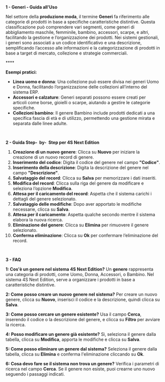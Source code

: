 **1 - Generi - Guida all'Uso**

Nel settore della **produzione moda**, il termine **Generi** fa riferimento alle categorie di prodotti in base a specifiche caratteristiche distintive. Questa classificazione può comprendere vari segmenti, come generi di abbigliamento maschile, femminile, bambino, accessori, scarpe, e altri, facilitando la gestione e l’organizzazione dei prodotti. Nei sistemi gestionali, i generi sono associati a un codice identificativo e una descrizione, semplificando l’accesso alle informazioni e la categorizzazione di prodotti in base a target di mercato, collezione e strategie commerciali.

**** 

**Esempi pratici:**

* **Linea uomo e donna**: Una collezione può essere divisa nei generi Uomo e Donna, facilitando l’organizzazione delle collezioni all’interno del sistema ERP.
* **Accessori e calzature**: Generi separati possono essere creati per articoli come borse, gioielli o scarpe, aiutando a gestire le categorie specifiche.
* **Collezioni bambino**: Il genere Bambino include prodotti dedicati a una specifica fascia di età e di utilizzo, permettendo una gestione mirata e separata dalle linee adulte.

 

**2 - Guida Step-  by-  Step per 4S Next Edition**

1. **Creazione di un nuovo genere**: Clicca su **Nuovo** per iniziare la creazione di un nuovo record di genere.
2. **Inserimento del codice**: Digita il codice del genere nel campo **"Codice"**.
3. **Inserimento della descrizione**: Digita la descrizione del genere nel campo **"Descrizione"**.
4. **Salvataggio del record**: Clicca su **Salva** per memorizzare i dati inseriti.
5. **Modifica del record**: Clicca sulla riga del genere da modificare e seleziona l’opzione **Modifica**.
6. **Attesa per il caricamento del record**: Aspetta che il sistema carichi i dettagli del genere selezionato.
7. **Salvataggio delle modifiche**: Dopo aver apportato le modifiche necessarie, clicca su **Salva**.
8. **Attesa per il caricamento**: Aspetta qualche secondo mentre il sistema elabora la nuova ricerca.
9. **Eliminazione del genere**: Clicca su **Elimina** per rimuovere il genere selezionato.
10. **Conferma eliminazione**: Clicca su **Ok** per confermare l’eliminazione del record.

 

**3 - FAQ**

**1: Cos'è un genere nel sistema 4S Next Edition?** Un **genere** rappresenta una categoria di prodotti, come Uomo, Donna, Accessori, o Bambino. Nel sistema 4S Next Edition, serve a organizzare i prodotti in base a caratteristiche distintive.

**2: Come posso creare un nuovo genere nel sistema?** Per creare un nuovo genere, clicca su **Nuovo**, inserisci il codice e la descrizione, quindi clicca su **Salva**.

**3: Come posso cercare un genere esistente?** Usa il campo **Cerca**, inserendo il codice o la descrizione del genere, e clicca su **Filtro** per avviare la ricerca.

**4: Posso modificare un genere già esistente?** Sì, seleziona il genere dalla tabella, clicca su **Modifica**, apporta le modifiche e clicca su **Salva**.

**5: Come posso eliminare un genere dal sistema?** Seleziona il genere dalla tabella, clicca su **Elimina** e conferma l'eliminazione cliccando su **Ok**.

**6: Cosa devo fare se il sistema non trova un genere?** Verifica i parametri di ricerca nel campo **Cerca**. Se il genere non esiste, puoi crearne uno nuovo seguendo i passaggi indicati.